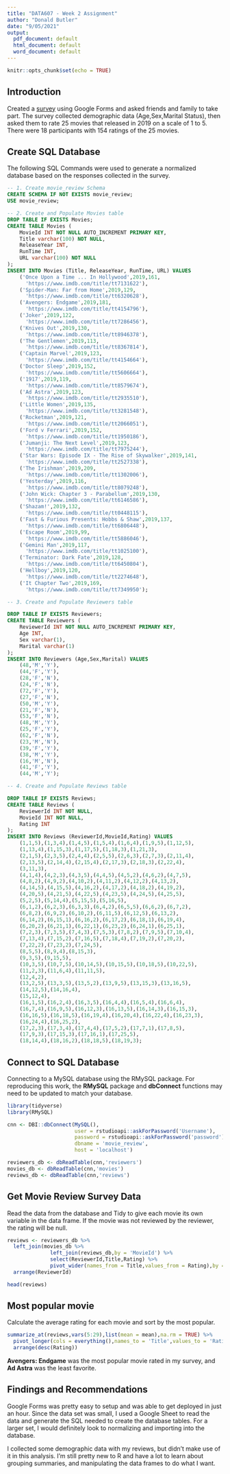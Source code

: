 ```yaml
---
title: "DATA607 - Week 2 Assignment"
author: "Donald Butler"
date: "9/05/2021"
output:
  pdf_document: default
  html_document: default
  word_document: default
---
```


```r
knitr::opts_chunk$set(echo = TRUE)
```


## Introduction

Created a [survey](https://forms.gle/enEgu3QJN3xb1Mk86) using Google Forms and asked friends and family to take part. The survey collected demographic data (Age,Sex,Marital Status), then asked them to rate 25 movies that released in 2019 on a scale of 1 to 5.  There were 18 participants with 154 ratings of the 25 movies.

## Create SQL Database

The following SQL Commands were used to generate a normalized database based on the responses collected in the survey.

```sql
-- 1. Create movie_review Schema
CREATE SCHEMA IF NOT EXISTS movie_review;
USE movie_review;

-- 2. Create and Populate Movies table
DROP TABLE IF EXISTS Movies;
CREATE TABLE Movies (
	MovieId INT NOT NULL AUTO_INCREMENT PRIMARY KEY,
    Title varchar(100) NOT NULL,
	ReleaseYear INT,
    RunTime INT,
    URL varchar(100) NOT NULL
);
INSERT INTO Movies (Title, ReleaseYear, RunTime, URL) VALUES
	('Once Upon a Time ... In Hollywood',2019,161,
	  'https://www.imdb.com/title/tt7131622'),
	('Spider-Man: Far from Home',2019,129,
	  'https://www.imdb.com/title/tt6320628'),
	('Avengers: Endgame',2019,181,
	  'https://www.imdb.com/title/tt4154796'),
	('Joker',2019,122,
	  'https://www.imdb.com/title/tt7286456'),
	('Knives Out',2019,130,
	  'https://www.imdb.com/title/tt8946378'),
	('The Gentlemen',2019,113,
	  'https://www.imdb.com/title/tt8367814'),
	('Captain Marvel',2019,123,
	  'https://www.imdb.com/title/tt4154664'),
	('Doctor Sleep',2019,152,
	  'https://www.imdb.com/title/tt5606664'),
	('1917',2019,119,
	  'https://www.imdb.com/title/tt8579674'),
	('Ad Astra',2019,123,
	  'https://www.imdb.com/title/tt2935510'),
	('Little Women',2019,135,
	  'https://www.imdb.com/title/tt3281548'),
	('Rocketman',2019,121,
	  'https://www.imdb.com/title/tt2066051'),
	('Ford v Ferrari',2019,152,
	  'https://www.imdb.com/title/tt1950186'),
	('Jumanji: The Next Level',2019,123,
	  'https://www.imdb.com/title/tt7975244'),
	('Star Wars: Episode IX - The Rise of Skywalker',2019,141,
	  'https://www.imdb.com/title/tt2527338'),
	('The Irishman',2019,209,
	  'https://www.imdb.com/title/tt1302006'),
	('Yesterday',2019,116,
	  'https://www.imdb.com/title/tt8079248'),
	('John Wick: Chapter 3 - Parabellum',2019,130,
	  'https://www.imdb.com/title/tt6146586'),
	('Shazam!',2019,132,
	  'https://www.imdb.com/title/tt0448115'),
	('Fast & Furious Presents: Hobbs & Shaw',2019,137,
	  'https://www.imdb.com/title/tt6806448'),
	('Escape Room',2019,99,
	  'https://www.imdb.com/title/tt5886046'),
	('Gemini Man',2019,117,
	  'https://www.imdb.com/title/tt1025100'),
	('Terminator: Dark Fate',2019,128,
	  'https://www.imdb.com/title/tt6450804'),
	('Hellboy',2019,120,
	  'https://www.imdb.com/title/tt2274648'),
	('It Chapter Two',2019,169,
	  'https://www.imdb.com/title/tt7349950');

-- 3. Create and Populate Reviewers table

DROP TABLE IF EXISTS Reviewers;
CREATE TABLE Reviewers (
	ReviewerId INT NOT NULL AUTO_INCREMENT PRIMARY KEY,
	Age INT,
	Sex varchar(1),
	Marital varchar(1)
);
INSERT INTO Reviewers (Age,Sex,Marital) VALUES
	(48,'M','Y'),
	(44,'F','Y'),
	(28,'F','N'),
	(24,'F','N'),
	(72,'F','Y'),
	(27,'F','N'),
	(50,'M','Y'),
	(21,'F','N'),
	(53,'F','N'),
	(48,'M','Y'),
	(25,'F','Y'),
	(62,'F','N'),
	(23,'M','N'),
	(39,'F','Y'),
	(38,'M','Y'),
	(16,'M','N'),
	(41,'F','Y'),
	(44,'M','Y');

-- 4. Create and Populate Reviews table

DROP TABLE IF EXISTS Reviews;
CREATE TABLE Reviews (
	ReviewerId INT NOT NULL,
	MovieId INT NOT NULL,
	Rating INT
);
INSERT INTO Reviews (ReviewerId,MovieId,Rating) VALUES
	(1,1,5),(1,3,4),(1,4,5),(1,5,4),(1,6,4),(1,9,5),(1,12,5),
	(1,13,4),(1,15,3),(1,17,5),(1,18,3),(1,21,3),
	(2,1,5),(2,3,5),(2,4,4),(2,5,5),(2,6,3),(2,7,3),(2,11,4),
	(2,13,5),(2,14,4),(2,15,4),(2,17,3),(2,18,3),(2,22,4),
	(3,11,3),
	(4,1,4),(4,2,3),(4,3,5),(4,4,5),(4,5,2),(4,6,2),(4,7,5),
	(4,8,2),(4,9,2),(4,10,2),(4,11,2),(4,12,2),(4,13,2),
	(4,14,5),(4,15,5),(4,16,2),(4,17,2),(4,18,2),(4,19,2),
	(4,20,5),(4,21,5),(4,22,5),(4,23,5),(4,24,5),(4,25,5),
	(5,2,5),(5,14,4),(5,15,5),(5,16,5),
	(6,1,2),(6,2,3),(6,3,3),(6,4,2),(6,5,5),(6,6,2),(6,7,2),
	(6,8,2),(6,9,2),(6,10,2),(6,11,5),(6,12,5),(6,13,2),
	(6,14,2),(6,15,1),(6,16,2),(6,17,2),(6,18,1),(6,19,4),
	(6,20,2),(6,21,1),(6,22,1),(6,23,2),(6,24,1),(6,25,1),
	(7,2,3),(7,3,5),(7,4,3),(7,5,3),(7,8,2),(7,9,5),(7,10,4),
	(7,13,4),(7,15,2),(7,16,5),(7,18,4),(7,19,2),(7,20,2),
	(7,22,2),(7,23,2),(7,24,5),
	(8,5,5),(8,9,4),(8,15,3),
	(9,3,5),(9,15,5),
	(10,3,5),(10,7,5),(10,14,5),(10,15,5),(10,18,5),(10,22,5),
	(11,2,3),(11,6,4),(11,11,5),
	(12,4,2),
	(13,2,5),(13,3,5),(13,5,2),(13,9,5),(13,15,3),(13,16,5),
	(14,12,5),(14,16,4),
	(15,12,4),
	(16,1,5),(16,2,4),(16,3,5),(16,4,4),(16,5,4),(16,6,4),
	(16,7,4),(16,9,5),(16,12,3),(16,13,5),(16,14,3),(16,15,3),
	(16,16,5),(16,18,5),(16,19,4),(16,20,4),(16,22,4),(16,23,3),
	(16,24,4),(16,25,2),
	(17,2,3),(17,3,4),(17,4,4),(17,5,2),(17,7,1),(17,8,5),
	(17,9,3),(17,15,3),(17,16,1),(17,25,5),
	(18,14,4),(18,16,2),(18,18,5),(18,19,3);

```

## Connect to SQL Database

Connecting to a MySQL database using the RMySQL package. For reproducing this work, the **RMySQL** package and **dbConnect** functions may need to be updated to match your database. 

```r
library(tidyverse)
library(RMySQL)

cnn <- DBI::dbConnect(MySQL(),
                      user = rstudioapi::askForPassword('Username'),
                      password = rstudioapi::askForPassword('password'),
                      dbname = 'movie_review',
                      host = 'localhost')

reviewers_db <- dbReadTable(cnn,'reviewers')
movies_db <- dbReadTable(cnn,'movies')
reviews_db <- dbReadTable(cnn,'reviews')

```

## Get Movie Review Survey Data

Read the data from the database and Tidy to give each movie its own variable in the data frame. If the movie was not reviewed by the reviewer, the rating will be null. 

```r

reviews <- reviewers_db %>%
  left_join(movies_db %>%
              left_join(reviews_db,by = 'MovieId') %>%
              select(ReviewerId,Title,Rating) %>%
              pivot_wider(names_from = Title,values_from = Rating),by = 'ReviewerId') %>%
  arrange(ReviewerId)

head(reviews)
```

## Most popular movie

Calculate the average rating for each movie and sort by the most popular. 

```r
summarize_at(reviews,vars(5:29),list(mean = mean),na.rm = TRUE) %>%
  pivot_longer(cols = everything(),names_to = 'Title',values_to = 'Rating') %>%
  arrange(desc(Rating))

```
**Avengers: Endgame** was the most popular movie rated in my survey, and **Ad Astra** was the least favorite. 

## Findings and Recommendations

Google Forms was pretty easy to setup and was able to get deployed in just an hour. Since the data set was small, I used a Google Sheet to read the data and generate the SQL needed to create the database tables. For a larger set, I would definitely look to normalizing and importing into the database. 

I collected some demographic data with my reviews, but didn't make use of it in this analysis. I'm still pretty new to R and have a lot to learn about grouping summaries, and manipulating the data frames to do what I want. 

